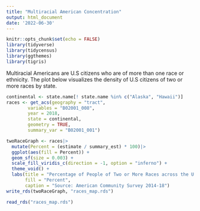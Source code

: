 ```yaml
---
title: "Multiracial American Concentration"
output: html_document
date: '2022-06-30'
---
```


```r
knitr::opts_chunk$set(echo = FALSE)
library(tidyverse)
library(tidycensus)
library(ggthemes)
library(tigris)
```

Multiracial Americans are U.S citizens who are of more than one race or ethnicity. The plot below visualizes the density of U.S citizens of two or more races by state.

```r
continental <- state.name[! state.name %in% c("Alaska", "Hawaii")]
races <- get_acs(geography = "tract",
        variables = "B02001_008",
        year = 2018,
        state = continental,
        geometry = TRUE,
        summary_var = "B02001_001")
```
```r
twoRaceGraph <- races|>
  mutate(Percent = (estimate / summary_est) * 100)|>
  ggplot(aes(fill = Percent)) +
  geom_sf(size = 0.003) +
  scale_fill_viridis_c(direction = -1, option = "inferno") +
  theme_void() +
  labs(title = "Percentage of People of Two or More Races across the U.S",
       fill = "Percent",
       caption = "Source: American Community Survey 2014-18")
write_rds(twoRaceGraph, "races_map.rds")
```

```r
read_rds("races_map.rds")
```


